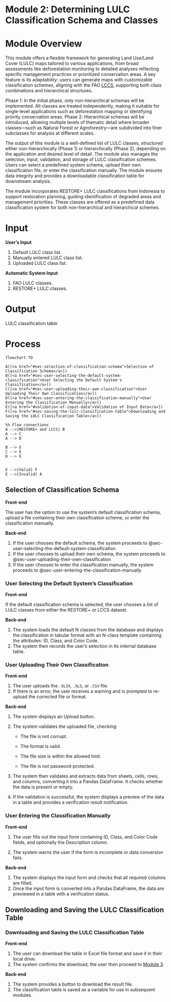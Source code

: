 # Module 2: Determining LULC Classification Schema and Classes {#sec-module-2}

# Module Overview

This module offers a flexible framework for generating Land Use/Land Cover (LULC) maps tailored to various applications, from broad assessments like deforestation monitoring to detailed analyses reflecting specific management practices or prioritized conservation areas. A key feature is its adaptability: users can generate maps with customizable classification schemes, aligning with the FAO [LCCS](https://www.fao.org/4/x0596e/x0596e00.htm), supporting both class combinations and hierarchical structures.

Phase 1: In the initial phase, only non-hierarchical schemas will be implemented. All classes are treated independently, making it suitable for single-level applications such as deforestation mapping or identifying priority conservation areas. Phase 2: Hierarchical schemas will be introduced, allowing multiple levels of thematic detail where broader classes—such as Natural Forest or Agroforestry—are subdivided into finer subclasses for analysis at different scales.

The output of this module is a well-defined list of LULC classes, structured either non-hierarchically (Phase 1) or hierarchically (Phase 2), depending on the application and desired level of detail. The module also manages the selection, input, validation, and storage of LULC classification schemes. Users can select a predefined system schema, upload their own classification file, or enter the classification manually. The module ensures data integrity and provides a downloadable classification table for downstream analysis.

The module incorporates RESTORE+ LULC classifications from Indonesia to support restoration planning, guiding identification of degraded areas and management priorities. These classes are offered as a predefined data classification system for both non-hierarchical and hierarchical schemes.

# Input

**User’s Input**

1.  Default LULC class list.
2.  Manually entered LULC class list.
3.  Uploaded LULC class list.

**Automatic System Input**

1.  FAO LULC classes.
2.  RESTORE+ LULC classes.

# Output

LULC classification table

# Process

```mermaid
flowchart TD

A([<a href="#sec-selection-of-classification-schema">Selection of Classification Schema</a>])
B([<a href="#sec-user-selecting-the-default-system-classification">User Selecting the Default System's Classification</a>])
C([<a href="#sec-user-uploading-their-own-classification">User Uploading Their Own Classification</a>])
D([<a href="#sec-user-entering-the-classification-manually">User Entering the Classification Manually</a>])
E([<a href="#validation-of-input-data">Validation of Input Data</a>])
F([<a href="#sec-saving-the-lulc-classification-table">Downloading and Saving the LULC Classification Table</a>])

%% Flow connections
A -->|RESTORE+ and LCCS| B
A --> C
A --> D

B --> E
C --> E
D --> E


E -->|Valid| F
E -->|Invalid| A
```

## Selection of Classification Schema {#sec-selection-of-classification-schema}

**Front-end**

The user has the option to use the system’s default classification schema, upload a file containing their own classification scheme, or enter the classification manually.

**Back-end**

1.  If the user chooses the default schema, the system proceeds to @sec-user-selecting-the-default-system-classification
2.  If the user chooses to upload their own schema, the system proceeds to @sec-user-uploading-their-own-classification
3.  If the user chooses to enter the classification manually, the system proceeds to @sec-user-entering-the-classification-manually

### User Selecting the Default System's Classification {#sec-user-selecting-the-default-system-classification}

**Front-end**

If the default classification schema is selected, the user chooses a list of LULC classes from either the RESTORE+ or LCCS dataset.

**Back-end**

1.  The system loads the default N classes from the database and displays the classification in tabular format with an N-class template containing the attributes: ID, Class, and Color Code.
2.  The system then records the user's selection in its internal database table.

### User Uploading Their Own Classification {#sec-user-uploading-their-own-classification}

**Front-end**

1.  The user uploads the `.XLSX`, `.XLS`, or `.CSV` file.
2.  If there is an error, the user receives a warning and is prompted to re-upload the corrected file or format.

**Back-end**

1.  The system displays an Upload button.

2.  The system validates the uploaded file, checking:

    -   The file is not corrupt.

    -   The format is valid.

    -   The file size is within the allowed limit.

    -   The file is not password-protected.

3.  The system then validates and extracts data from sheets, cells, rows, and columns, converting it into a Pandas DataFrame. It checks whether the data is present or empty.

4.  If the validation is successful, the system displays a preview of the data in a table and provides a verification result notification.

### User Entering the Classification Manually {#sec-user-entering-the-classification-manually}

**Front-end**

1.  The user fills out the input form containing ID, Class, and Color Code fields, and optionally the Description column.

2.  The system warns the user if the form is incomplete or data conversion fails.

**Back-end**

1.  The system displays the input form and checks that all required columns are filled.
2.  Once the input form is converted into a Pandas DataFrame, the data are previewed in a table with a verification status.

## Downloading and Saving the LULC Classification Table {#sec-saving-the-lulc-classification-table}

### Downloading and Saving the LULC Classification Table

**Front-end**

1.  The user can download the table in Excel file format and save it in their local drive.
2.  The system confirms the download; the user then proceed to [Module 3](@sec-module-3).

**Back-end**

1.  The system provides a button to download the result file.
2.  The classification table is saved as a variable for use in subsequent modules.
